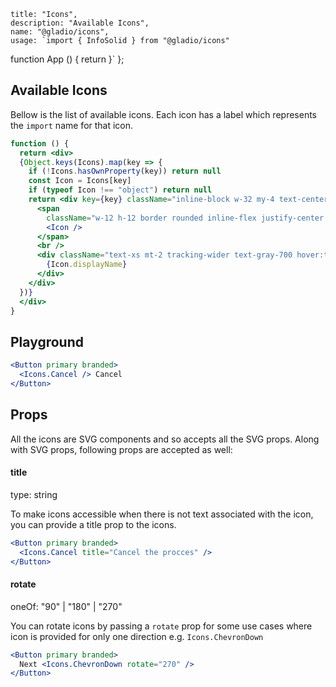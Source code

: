 
    title: "Icons",
    description: "Available Icons",
    name: "@gladio/icons",
    usage: `import { InfoSolid } from "@gladio/icons"
function App () {
  return <InfoSolid />
}`
};



## Available Icons

Bellow is the list of available icons. Each icon has a label which represents the `import` name for that icon.

```jsx preview=true
function () {
  return <div>
  {Object.keys(Icons).map(key => {
    if (!Icons.hasOwnProperty(key)) return null
    const Icon = Icons[key]
    if (typeof Icon !== "object") return null
    return <div key={key} className="inline-block w-32 my-4 text-center">
      <span
        className="w-12 h-12 border rounded inline-flex justify-center items-center">
        <Icon />
      </span>
      <br />
      <div className="text-xs mt-2 tracking-wider text-gray-700 hover:text-gray-900">
        {Icon.displayName}
      </div>
    </div>
  })}
  </div>
}
```

## Playground

```jsx live=true
<Button primary branded>
  <Icons.Cancel /> Cancel
</Button>
```

## Props

All the icons are SVG components and so accepts all the SVG props. Along with SVG props, following props are accepted
as well:

#### title
type: string

To make icons accessible when there is not text associated with the icon, you can provide a title prop to the icons.

```jsx live=true
<Button primary branded>
  <Icons.Cancel title="Cancel the procces" />
</Button>
```

#### rotate
oneOf: "90" | "180" | "270"

You can rotate icons by passing a `rotate` prop for some use cases where icon is provided for only one direction e.g.
`Icons.ChevronDown`


```jsx live=true
<Button primary branded>
  Next <Icons.ChevronDown rotate="270" />
</Button>
```
